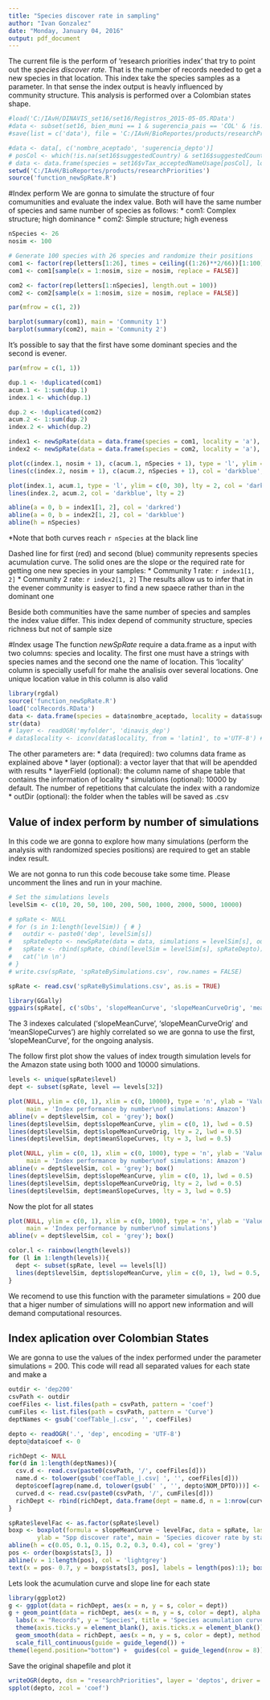 ```yaml
---
title: "Species discover rate in sampling"
author: "Ivan Gonzalez"
date: "Monday, January 04, 2016"
output: pdf_document
---
```


The current file is the perform of 'research priorities index' that try to point out the *species discover rate*. That is the number of records needed to get a new species in that location. This index take the species samples as a parameter. In that sense the index output is heavly influenced by community structure. 
This analysis is performed over a Colombian states shape.

```r
#load('C:/IAvH/DINAVIS_set16/set16/Registros_2015-05-05.RData')
#data <- subset(set16, bien_muni == 1 & sugerencia_pais == 'COL' & !is.na(es_aceptadoCoL)) # 1744207 # 922634
#save(list = c('data'), file = 'C:/IAvH/BioReportes/products/researchPriorities/colRecords.RData')

#data <- data[, c('nombre_aceptado', 'sugerencia_depto')]
# posCol <- which(!is.na(set16$suggestedCountry) & set16$suggestedCountry == "Colombia")
# data <- data.frame(species = set16$vTax_acceptedNameUsage[posCol], locality = set16$stateProvince[posCol], stringsAsFactors = FALSE)
setwd('C:/IAvH/BioReportes/products/researchPriorities')
source('function_newSpRate.R')
```

#Index perform
We are gonna to simulate the structure of four comumunities and evaluate the index value. Both will have the same number of species and same number of species as follows:
 * com1: Complex structure; high dominance 
 * com2: Simple structure; high eveness
 
```r
nSpecies <- 26
nosim <- 100

# Generate 100 species with 26 species and randomize their positions
com1 <- factor(rep(letters[1:26], times = ceiling((1:26)**2/66))[1:100])
com1 <- com1[sample(x = 1:nosim, size = nosim, replace = FALSE)]

com2 <- factor(rep(letters[1:nSpecies], length.out = 100))
com2 <- com2[sample(x = 1:nosim, size = nosim, replace = FALSE)]

par(mfrow = c(1, 2))

barplot(summary(com1), main = 'Community 1')
barplot(summary(com2), main = 'Community 2')
```

It's possible to say that the first have some dominant species and the second is evener.

```r
par(mfrow = c(1, 1))

dup.1 <- !duplicated(com1)
acum.1 <- 1:sum(dup.1)
index.1 <- which(dup.1)

dup.2 <- !duplicated(com2)
acum.2 <- 1:sum(dup.2)
index.2 <- which(dup.2)

index1 <- newSpRate(data = data.frame(species = com1, locality = 'a'), simulations = 20)
index2 <- newSpRate(data = data.frame(species = com2, locality = 'a'), simulations = 20)

plot(c(index.1, nosim + 1), c(acum.1, nSpecies + 1), type = 'l', ylim = c(0, 30), lty = 2, col = 'darkred', xlab = '# of samples', ylab = '# of species')
lines(c(index.2, nosim + 1), c(acum.2, nSpecies + 1), col = 'darkblue', lty = 2)

plot(index.1, acum.1, type = 'l', ylim = c(0, 30), lty = 2, col = 'darkred', xlab = '# of samples', ylab = '# of species')
lines(index.2, acum.2, col = 'darkblue', lty = 2)

abline(a = 0, b = index1[1, 2], col = 'darkred')
abline(a = 0, b = index2[1, 2], col = 'darkblue')
abline(h = nSpecies)
```
*Note that both curves reach `r nSpecies` at the black line

Dashed line for first (red) and second (blue) community represents species acumulation curve. The solid ones are the slope or the required rate for getting one new species in your samples:
 * Community 1 rate: `r index1[1, 2]`
 * Community 2 rate: `r index2[1, 2]`
The results allow us to infer that in the evener community is easyer to find a new spaece rather than in the dominant one

Beside both communities have the same number of species and samples the index value differ.
This index depend of community structure, species richness but not of sample size


#Index usage
The function *newSpRate* require a data.frame as a input with two columns: species and locality. The first one must have a strings with species names and the second one the name of location. This 'locality' column is specially usefull for mahe the analisis over several locations. One unique location value in this column is also valid
```r
library(rgdal)
source('function_newSpRate.R')
load('colRecords.RData')
data <- data.frame(species = data$nombre_aceptado, locality = data$sugerencia_depto, stringsAsFactors = FALSE)
str(data)
# layer <- readOGR('myfolder', 'dinavis_dep')
# data$locality <- iconv(data$locality, from = 'latin1', to ='UTF-8') # fix codification problems
```

The other parameters are:
 * data (required): two columns data frame as explained above
 * layer (optional): a vector layer that that will be apendded with results
 * layerField (optional): the column name of shape table that contains the information of locality
 * simulations (optional): 10000 by default. The number of repetitions that calculate the index with a randomize
 * outDir (optional): the folder when the tables will be saved as .csv

## Value of index perform by number of simulations
In this code we are gonna to explore how many simulations (perform the analysis with randomized species positions) are required to get an stable index result.

We are not gonna to run this code becouse take some time. Please uncomment the lines and run in your machine.
```r
# Set the simulations levels
levelSim <- c(10, 20, 50, 100, 200, 500, 1000, 2000, 5000, 10000)

# spRate <- NULL
# for (s in 1:length(levelSim)) { # }
#   outdir <- paste0('dep', levelSim[s])
#   spRateDepto <- newSpRate(data = data, simulations = levelSim[s], outDir = outdir)
#   spRate <- rbind(spRate, cbind(levelSim = levelSim[s], spRateDepto))
#   cat('\n \n')
# }
# write.csv(spRate, 'spRateBySimulations.csv', row.names = FALSE)

spRate <- read.csv('spRateBySimulations.csv', as.is = TRUE)

library(GGally)
ggpairs(spRate[, c('sObs', 'slopeMeanCurve', 'slopeMeanCurveOrig', 'meanSlopeCurves', 'shannon', 'simpson')])
```
The 3 indexes calculated ('slopeMeanCurve', 'slopeMeanCurveOrig' and 'meanSlopeCurves') are highly correlated so we are gonna to use the first, 'slopeMeanCurve', for the ongoing analysis.


The follow first plot show the values of index trougth simulation levels for the Amazon state using both 1000 and 10000 simulations. 
```r
levels <- unique(spRate$level)
dept <- subset(spRate, level == levels[32])

plot(NULL, ylim = c(0, 1), xlim = c(0, 10000), type = 'n', ylab = 'Value', xlab = 'Simulations', 
     main = 'Index performance by number\nof simulations: Amazon')
abline(v = dept$levelSim, col = 'grey'); box()
lines(dept$levelSim, dept$slopeMeanCurve, ylim = c(0, 1), lwd = 0.5)
lines(dept$levelSim, dept$slopeMeanCurveOrig, lty = 2, lwd = 0.5)
lines(dept$levelSim, dept$meanSlopeCurves, lty = 3, lwd = 0.5)

plot(NULL, ylim = c(0, 1), xlim = c(0, 1000), type = 'n', ylab = 'Value', xlab = 'Simulations', 
     main = 'Index performance by number\nof simulations: Amazon')
abline(v = dept$levelSim, col = 'grey'); box()
lines(dept$levelSim, dept$slopeMeanCurve, ylim = c(0, 1), lwd = 0.5)
lines(dept$levelSim, dept$slopeMeanCurveOrig, lty = 2, lwd = 0.5)
lines(dept$levelSim, dept$meanSlopeCurves, lty = 3, lwd = 0.5)
```

Now the plot for all states
```r
plot(NULL, ylim = c(0, 1), xlim = c(0, 1000), type = 'n', ylab = 'Value', xlab = 'Simulations', 
     main = 'Index performance by number\nof simulations')
abline(v = dept$levelSim, col = 'grey'); box()

color.l <- rainbow(length(levels))
for (l in 1:length(levels)){
  dept <- subset(spRate, level == levels[l])
  lines(dept$levelSim, dept$slopeMeanCurve, ylim = c(0, 1), lwd = 0.5, col = color.l[l])
}
```
We recomend to use this function with the parameter simulations = 200 due that a higer number of simulations willl no apport new information and will demand computational resources.

## Index aplication over Colombian States
We are gonna to use the values of the index performed under the parameter simulations = 200. This code will read all separated values for each state and make a 
```r
outdir <- 'dep200'
csvPath <- outdir
coefFiles <- list.files(path = csvPath, pattern = 'coef')
cumFiles <- list.files(path = csvPath, pattern = 'Curve')
deptNames <- gsub('coefTable_|.csv', '', coefFiles)

depto <- readOGR('.', 'dep', encoding = 'UTF-8')
depto@data$coef <- 0

richDept <- NULL
for(d in 1:length(deptNames)){
  csv.d <- read.csv(paste0(csvPath, '/', coefFiles[d]))
  name.d <- tolower(gsub('coefTable_|.csv| ', '', coefFiles[d]))
  depto$coef[agrep(name.d, tolower(gsub(' ', '', depto$NOM_DPTO)))] <- mean(csv.d$slope)
  curved.d <- read.csv(paste0(csvPath, '/', cumFiles[d]))
  richDept <- rbind(richDept, data.frame(dept = name.d, n = 1:nrow(curved.d), s = curved.d$x))
}

spRate$levelFac <- as.factor(spRate$level)
boxp <- boxplot(formula = slopeMeanCurve ~ levelFac, data = spRate, las = 2, pch = 20, col = 'orange', cex = 0.1, 
        ylab = "Spp discover rate", main = 'Species dicover rate by state')
abline(h = c(0.05, 0.1, 0.15, 0.2, 0.3, 0.4), col = 'grey')
pos <- order(boxp$stats[3, ])
abline(v = 1:length(pos), col = 'lightgrey')
text(x = pos- 0.7, y = boxp$stats[3, pos], labels = length(pos):1); box()
```

Lets look the acumulation curve and slope line for each state
```r
library(ggplot2)
g <- ggplot(data = richDept, aes(x = n, y = s, color = dept)) 
g + geom_point(data = richDept, aes(x = n, y = s, color = dept), alpha = 1) +
  labs(x = "Records", y = "Species", title = 'Species acumulation curve') + 
  theme(axis.ticks.y = element_blank(), axis.ticks.x = element_blank()) + 
  geom_smooth(data = richDept, aes(x = n, y = s, color = dept), method = lm, se = FALSE, fullrange = FALSE) +
  scale_fill_continuous(guide = guide_legend()) +
theme(legend.position="bottom") +  guides(col = guide_legend(nrow = 8))

```

Save the original shapefile and plot it
```r
writeOGR(depto, dsn = "researchPriorities", layer = 'deptos', driver = "ESRI Shapefile", overwrite_layer = TRUE)
spplot(depto, zcol = 'coef')
```